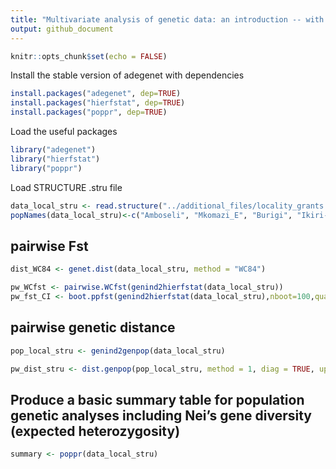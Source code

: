 ```yaml
---
title: "Multivariate analysis of genetic data: an introduction -- with Grant's Gazelle SNP Data"
output: github_document
---
```


```r
knitr::opts_chunk$set(echo = FALSE)
```

Install the stable version of adegenet with dependencies

```r
install.packages("adegenet", dep=TRUE)
install.packages("hierfstat", dep=TRUE)
install.packages("poppr", dep=TRUE)
```

Load the useful packages

```r
library("adegenet")
library("hierfstat")
library("poppr")
```


Load STRUCTURE .stru file

```r
data_local_stru <- read.structure("../additional_files/locality_grants.stru", n.ind=95, n.loc=7566, onerowperind=FALSE, col.lab=1, col.pop=2, row.marknames=1, ask=FALSE)
popNames(data_local_stru)<-c("Amboseli", "Mkomazi_E", "Burigi", "Ikiri-Rungwa", "Aruba_Dam", "Ugalla", "Masai_Mara",	"Nairobi",	"Samburu",	"Tsavo",	"Sibiloi",	"Monduli", "Maswa","Mkomazi_W")
```


## pairwise Fst
```r
dist_WC84 <- genet.dist(data_local_stru, method = "WC84")
```


```r
pw_WCfst <- pairwise.WCfst(genind2hierfstat(data_local_stru))
pw_fst_CI <- boot.ppfst(genind2hierfstat(data_local_stru),nboot=100,quant=c(0.025,0.975),diploid=TRUE,dig=4)
```



## pairwise genetic distance

```r
pop_local_stru <- genind2genpop(data_local_stru)

pw_dist_stru <- dist.genpop(pop_local_stru, method = 1, diag = TRUE, upper = TRUE)
```


## Produce a basic summary table for population genetic analyses including Nei's gene diversity (expected heterozygosity)

```r
summary <- poppr(data_local_stru)

```
